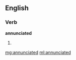 ==English==

===Verb===
'''annunciated'''

# {{past of|[[annunciate]]}}

[[mg:annunciated]]
[[ml:annunciated]]